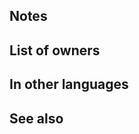 {{Weapon Infobox
|tagid=SID_高貴な弓
|weaponType=Bow
|might=8
|range=2
|effectiveness=Flying
|effect=Effective against flying foes. At start of combat, if unit's HP ≥ 50%, grants Atk/Def+5 during combat, and also, if foe can make a follow-up attack, reduces damage from foe's first attack by 50%.
|cost=200
|exclusive=0
|statModifiers=0,8,0,0,0
|required=Steel Bow
|next=Courtly Bow+
|userVersion1=Bow
|userVersion2=Arrow
|promotionRarity=5
|promotionTier=1
|intID=2210
|sort=85000
|value=11
|timingID=1
|abilityID=230
|limit1ID=42
|properties=
}}
==Notes==
{{Effective damage bonus|Flying}}{{Combat boosts}}{{DamagePercentageReduction}}
==List of owners==
{{Skill Hero List}}
==In other languages==
{{OtherLanguages
|english=Courtly Bow
|japanese=高貴な弓
|german=Edler Bogen
|spanishEU=Arco áulico
|spanishLA=Arco real
|french=Arc raffiné
|italian=Arco cortese
|chineseTW=高貴的弓
|portuguese=Laço de cortejo
}}
==See also==
{{See also skills|cond=Description LIKE '%if foe can make a follow-up attack, reduces damage from foe_s first attack%'|columns=3}}
{{Weapons Navbox}}
